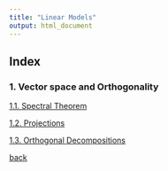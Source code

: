 ```yaml
---
title: "Linear Models"
output: html_document
---
```



## Index



### 1. Vector space and Orthogonality

[1.1. Spectral Theorem](./lm/1_1.html)

[1.2. Projections](./lm/1_2.html)

[1.3. Orthogonal Decompositions](./lm/1_3.html)



[back](./)
